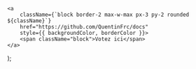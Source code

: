 	<a
		className={`block border-2 max-w-max px-3 py-2 rounded ${className}`}
		href="https://github.com/QuentinFrc/docs"
		style={{ backgroundColor, borderColor }}>
		<span className="block">Votez ici</span>
	</a>
);
